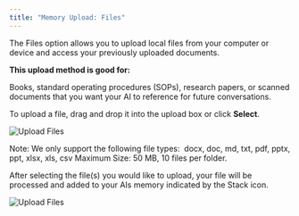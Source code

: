```yaml
---
title: "Memory Upload: Files"
---
```



The Files option allows you to upload local files from your computer or device and access your previously uploaded documents.

**This upload method is good for:**

Books, standard operating procedures (SOPs), research papers, or scanned documents that you want your AI to reference for future conversations.

To upload a file, drag and drop it into the upload box or click **Select**.

<img alt="Upload Files" classname="block dark:hidden" src="/images/files.png" />

Note: We only support the following file types:  docx, doc, md, txt, pdf, pptx, ppt, xlsx, xls, csv Maximum Size: 50 MB, 10 files per folder.

After selecting the file(s) you would like to upload, your file will be processed and added to your AIs memory indicated by the Stack icon.

<img alt="Upload Files" classname="block dark:hidden" src="/images/files-1.png" />
